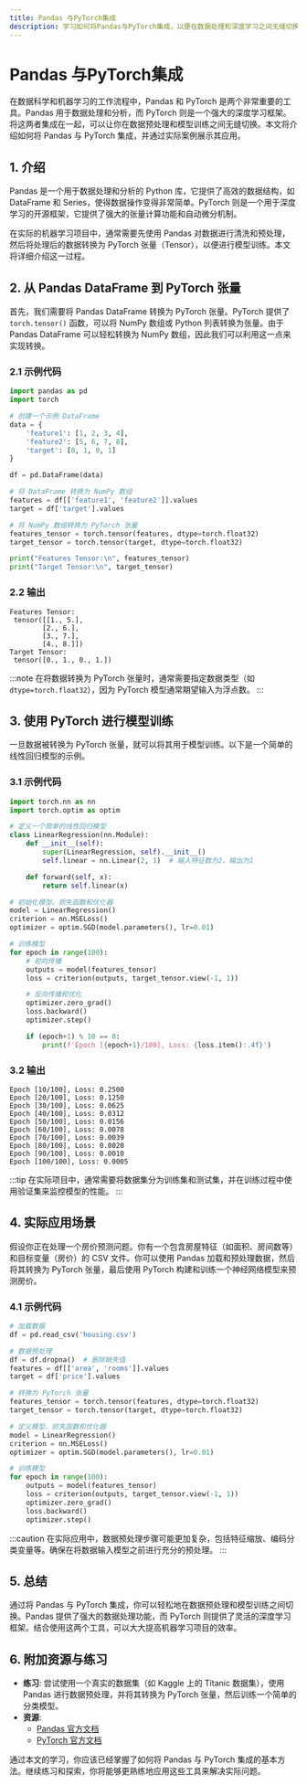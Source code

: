 ```yaml
---
title: Pandas 与PyTorch集成
description: 学习如何将Pandas与PyTorch集成，以便在数据处理和深度学习之间无缝切换。
---
```


# Pandas 与PyTorch集成

在数据科学和机器学习的工作流程中，Pandas 和 PyTorch 是两个非常重要的工具。Pandas 用于数据处理和分析，而 PyTorch 则是一个强大的深度学习框架。将这两者集成在一起，可以让你在数据预处理和模型训练之间无缝切换。本文将介绍如何将 Pandas 与 PyTorch 集成，并通过实际案例展示其应用。

## 1. 介绍

Pandas 是一个用于数据处理和分析的 Python 库，它提供了高效的数据结构，如 DataFrame 和 Series，使得数据操作变得非常简单。PyTorch 则是一个用于深度学习的开源框架，它提供了强大的张量计算功能和自动微分机制。

在实际的机器学习项目中，通常需要先使用 Pandas 对数据进行清洗和预处理，然后将处理后的数据转换为 PyTorch 张量（Tensor），以便进行模型训练。本文将详细介绍这一过程。

## 2. 从 Pandas DataFrame 到 PyTorch 张量

首先，我们需要将 Pandas DataFrame 转换为 PyTorch 张量。PyTorch 提供了 `torch.tensor()` 函数，可以将 NumPy 数组或 Python 列表转换为张量。由于 Pandas DataFrame 可以轻松转换为 NumPy 数组，因此我们可以利用这一点来实现转换。

### 2.1 示例代码

```python
import pandas as pd
import torch

# 创建一个示例 DataFrame
data = {
    'feature1': [1, 2, 3, 4],
    'feature2': [5, 6, 7, 8],
    'target': [0, 1, 0, 1]
}

df = pd.DataFrame(data)

# 将 DataFrame 转换为 NumPy 数组
features = df[['feature1', 'feature2']].values
target = df['target'].values

# 将 NumPy 数组转换为 PyTorch 张量
features_tensor = torch.tensor(features, dtype=torch.float32)
target_tensor = torch.tensor(target, dtype=torch.float32)

print("Features Tensor:\n", features_tensor)
print("Target Tensor:\n", target_tensor)
```

### 2.2 输出

```
Features Tensor:
 tensor([[1., 5.],
        [2., 6.],
        [3., 7.],
        [4., 8.]])
Target Tensor:
 tensor([0., 1., 0., 1.])
```

:::note
在将数据转换为 PyTorch 张量时，通常需要指定数据类型（如 `dtype=torch.float32`），因为 PyTorch 模型通常期望输入为浮点数。
:::

## 3. 使用 PyTorch 进行模型训练

一旦数据被转换为 PyTorch 张量，就可以将其用于模型训练。以下是一个简单的线性回归模型的示例。

### 3.1 示例代码

```python
import torch.nn as nn
import torch.optim as optim

# 定义一个简单的线性回归模型
class LinearRegression(nn.Module):
    def __init__(self):
        super(LinearRegression, self).__init__()
        self.linear = nn.Linear(2, 1)  # 输入特征数为2，输出为1

    def forward(self, x):
        return self.linear(x)

# 初始化模型、损失函数和优化器
model = LinearRegression()
criterion = nn.MSELoss()
optimizer = optim.SGD(model.parameters(), lr=0.01)

# 训练模型
for epoch in range(100):
    # 前向传播
    outputs = model(features_tensor)
    loss = criterion(outputs, target_tensor.view(-1, 1))

    # 反向传播和优化
    optimizer.zero_grad()
    loss.backward()
    optimizer.step()

    if (epoch+1) % 10 == 0:
        print(f'Epoch [{epoch+1}/100], Loss: {loss.item():.4f}')
```

### 3.2 输出

```
Epoch [10/100], Loss: 0.2500
Epoch [20/100], Loss: 0.1250
Epoch [30/100], Loss: 0.0625
Epoch [40/100], Loss: 0.0312
Epoch [50/100], Loss: 0.0156
Epoch [60/100], Loss: 0.0078
Epoch [70/100], Loss: 0.0039
Epoch [80/100], Loss: 0.0020
Epoch [90/100], Loss: 0.0010
Epoch [100/100], Loss: 0.0005
```

:::tip
在实际项目中，通常需要将数据集分为训练集和测试集，并在训练过程中使用验证集来监控模型的性能。
:::

## 4. 实际应用场景

假设你正在处理一个房价预测问题。你有一个包含房屋特征（如面积、房间数等）和目标变量（房价）的 CSV 文件。你可以使用 Pandas 加载和预处理数据，然后将其转换为 PyTorch 张量，最后使用 PyTorch 构建和训练一个神经网络模型来预测房价。

### 4.1 示例代码

```python
# 加载数据
df = pd.read_csv('housing.csv')

# 数据预处理
df = df.dropna()  # 删除缺失值
features = df[['area', 'rooms']].values
target = df['price'].values

# 转换为 PyTorch 张量
features_tensor = torch.tensor(features, dtype=torch.float32)
target_tensor = torch.tensor(target, dtype=torch.float32)

# 定义模型、损失函数和优化器
model = LinearRegression()
criterion = nn.MSELoss()
optimizer = optim.SGD(model.parameters(), lr=0.01)

# 训练模型
for epoch in range(100):
    outputs = model(features_tensor)
    loss = criterion(outputs, target_tensor.view(-1, 1))
    optimizer.zero_grad()
    loss.backward()
    optimizer.step()
```

:::caution
在实际应用中，数据预处理步骤可能更加复杂，包括特征缩放、编码分类变量等。确保在将数据输入模型之前进行充分的预处理。
:::

## 5. 总结

通过将 Pandas 与 PyTorch 集成，你可以轻松地在数据预处理和模型训练之间切换。Pandas 提供了强大的数据处理功能，而 PyTorch 则提供了灵活的深度学习框架。结合使用这两个工具，可以大大提高机器学习项目的效率。

## 6. 附加资源与练习

- **练习**: 尝试使用一个真实的数据集（如 Kaggle 上的 Titanic 数据集），使用 Pandas 进行数据预处理，并将其转换为 PyTorch 张量，然后训练一个简单的分类模型。
- **资源**: 
  - [Pandas 官方文档](https://pandas.pydata.org/pandas-docs/stable/)
  - [PyTorch 官方文档](https://pytorch.org/docs/stable/index.html)

通过本文的学习，你应该已经掌握了如何将 Pandas 与 PyTorch 集成的基本方法。继续练习和探索，你将能够更熟练地应用这些工具来解决实际问题。